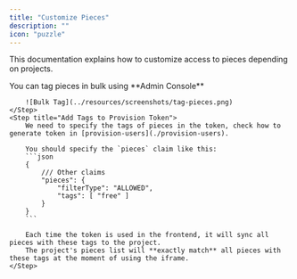 ```yaml
---
title: "Customize Pieces"
description: ""
icon: "puzzle"
---
```

<Snippet file="enterprise-feature.mdx" />

This documentation explains how to customize access to pieces depending on projects.

<Steps>
    <Step title="Tag Pieces">
        You can tag pieces in bulk using **Admin Console**

        ![Bulk Tag](../resources/screenshots/tag-pieces.png)
    </Step>
    <Step title="Add Tags to Provision Token">
        We need to specify the tags of pieces in the token, check how to generate token in [provision-users](./provision-users).

        You should specify the `pieces` claim like this:
        ```json
        {
            /// Other claims
            "pieces": {
                "filterType": "ALLOWED",
                "tags": [ "free" ]
            }
        }
        ```

        Each time the token is used in the frontend, it will sync all pieces with these tags to the project. 
        The project's pieces list will **exactly match** all pieces with these tags at the moment of using the iframe.
    </Step>
</Steps>
